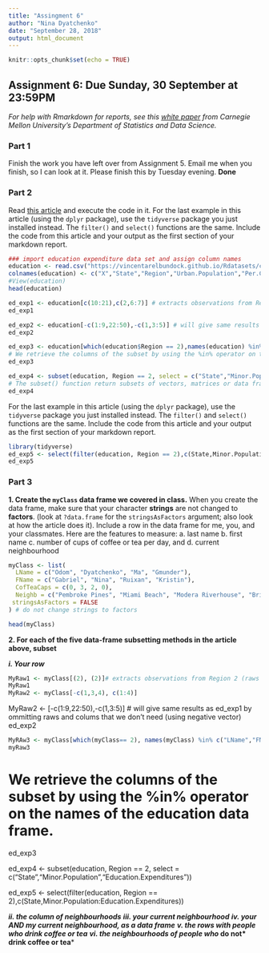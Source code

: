 ```yaml
---
title: "Assingment 6"
author: "Nina Dyatchenko"
date: "September 28, 2018"
output: html_document
---
```


```r
knitr::opts_chunk$set(echo = TRUE)
```

## Assignment 6: Due Sunday, 30 September at 23:59PM
*For help with Rmarkdown for reports, see this [white paper](http://www.stat.cmu.edu/~cshalizi/rmarkdown/#math-in-r-markdown) from Carnegie Mellon University's Department of Statistics and Data Science.*

### Part 1
Finish the work you have left over from Assignment 5. Email me when you finish, so I can look at it. Please finish this by Tuesday evening.
**Done**

### Part 2
Read [this article](https://www.r-bloggers.com/5-ways-to-subset-a-data-frame-in-r/) and execute the code in it. For the last example in this article (using the `dplyr` package), use the `tidyverse` package you just installed instead. The `filter()` and `select()` functions are the same. Include the code from this article and your output as the first section of your markdown report.

```r
### import education expenditure data set and assign column names
education <- read.csv("https://vincentarelbundock.github.io/Rdatasets/csv/robustbase/education.csv", stringsAsFactors = FALSE)
colnames(education) <- c("X","State","Region","Urban.Population","Per.Capita.Income","Minor.Population","Education.Expenditures")
#View(education)
head(education)

ed_exp1 <- education[c(10:21),c(2,6:7)] # extracts observations from Region 2 (raws from 10 to 21) and three variables: State (column 2), Minor.Population (column 6), and Education.Expenditures (C0lumn 7)
ed_exp1

ed_exp2 <- education[-c(1:9,22:50),-c(1,3:5)] # will give same results as ed_exp1 by ommitting raws and colums that we don't need (using negative vector)
ed_exp2

ed_exp3 <- education[which(education$Region == 2),names(education) %in% c("State","Minor.Population","Education.Expenditures")]
# We retrieve the columns of the subset by using the %in% operator on the names of the education data frame.
ed_exp3

ed_exp4 <- subset(education, Region == 2, select = c("State","Minor.Population","Education.Expenditures"))
# The subset() function return subsets of vectors, matrices or data frames which meet conditions. Takes 3 arguments: the data frame you want subsetted, the rows corresponding to the condition by which you want it subsetted, and the columns you want returned. 
ed_exp4
```

For the last example in this article (using the `dplyr` package), use the `tidyverse` package you just installed instead. The `filter()` and `select()` functions are the same. Include the code from this article and your output as the first section of your markdown report.

```r
library(tidyverse)
ed_exp5 <- select(filter(education, Region == 2),c(State,Minor.Population:Education.Expenditures))
ed_exp5
```


### Part 3
**1. Create the `myClass` data frame we covered in class.** When you create the data frame, make sure that your character **strings** are not changed to **factors**. (look at `?data.frame` for the `stringsAsFactors` argument; also look at how the article does it). Include a row in the data frame for me, you, and your classmates. Here are the features to measure:
    a. last name
    b. first name
    c. number of cups of coffee or tea per day, and
    d. current neighbourhood
    
```r
myClass <- list(
  LName = c("Odom", "Dyatchenko", "Ma", "Gmunder"),
  FName = c("Gabriel", "Nina", "Ruixan", "Kristin"),
  CofTeaCaps = c(0, 3, 2, 0),
  Neighb = c("Pembroke Pines", "Miami Beach", "Modera Riverhouse", "Brickell"),
 stringsAsFactors = FALSE
) # do not change strings to factors

head(myClass)

```
    
    
**2. For each of the five data-frame subsetting methods in the article above, subset**
   
   ***i. Your row***
```r
MyRaw1 <- myClass[(2), (2)]# extracts observations from Region 2 (raws from 10 to 21) and three variables: State (column 2), Minor.Population   #(column 6), and Education.Expenditures (Column 7)
MyRaw1
MyRaw2 <- myClass[-c(1,3,4), c(1:4)]
```

MyRaw2 <- [-c(1:9,22:50),-c(1,3:5)] # will give same results as ed_exp1 by ommitting raws and colums that we don't need (using negative vector)
ed_exp2
```r
MyRAw3 <- myClass[which(myClass== 2), names(myClass) %in% c("LName","FName","CafTeaCaps", "Neighb")]
myRaw3

```
# We retrieve the columns of the subset by using the %in% operator on the names of the education data frame.
ed_exp3

ed_exp4 <- subset(education, Region == 2, select = c("State","Minor.Population","Education.Expenditures"))

ed_exp5 <- select(filter(education, Region == 2),c(State,Minor.Population:Education.Expenditures))



   ***ii. the column of neighbourhoods***
   ***iii. your current neighbourhood***
    ***iv. your AND my current neighbourhood, as a data frame***
    ***v. the rows with people who drink coffee or tea***
    ***vi. the neighbourhoods of people who *do not* drink coffee or tea***